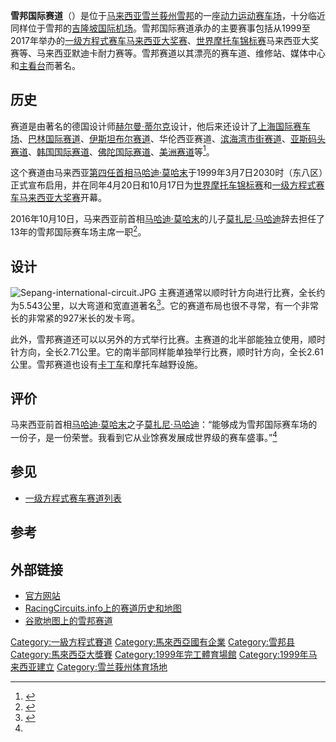 {{Motorsport venue
|Name          = 雪邦F1国际赛道<br>Sepang International Circuit<br>Litar Antarabangsa Sepang
|Time          = [[UTC+08:00|UTC+08:00]]
|Location      = {{MAS}}{{Selangor}}[[雪邦|雪邦]]
|Coordinates   = {{Coord|2|45|38|N|101|44|15|E|type:landmark_region:MY|display=it}}
|Image         = [[File:Sepang_International_Circuit_logo.png|210px]] [[File:Sepang.svg|250px]]
|FIAGrade      = 1
|Broke_ground  = 1997年11月1日
|Opened        = 1999年3月7日
|Architect     = [[赫尔曼·蒂尔克|赫尔曼·蒂尔克]]
|Events        = '''[[国际汽车联合会|国际汽车联合会]] [[一级方程式赛车|一级方程式赛车]]'''<br>[[馬來西亞大獎賽|馬來西亞大獎賽]]<br>'''[[國際摩托車賽車協會|國際摩托車賽車協會]] [[世界摩托车锦标赛|世界摩托车锦标赛]]'''<br>马来西亚摩托车大奖赛<br>马来西亚默迪卡耐力赛
|Capacity      = 100,000
|Layout1       = 主赛道（1999年至今）
|Length_km     = 5.543
|Length_mi     = 3.445
|Turns         = 15
|Record_time   = 1:34.080
|Record_driver  = {{flagicon|GER}} [[賽巴斯蒂安·維泰爾|賽巴斯蒂安·維泰爾]]
|Record_team   = [[法拉利車隊|法拉利車隊]]
|Record_year   = [[2017年馬來西亞大獎賽|2017年]]
}}
{{Infobox company
| name            = 雪邦国际赛道私人有限公司<br>Sepang International Circuit Sdn Bhd
| logo            = 
| type            = [[国有企业|国有企业]]
| native_name     = 
| foundation      = 1997
| location        = Jalan Pekeliling, 64000 KLIA, Selangor, Malaysia
| key_people      = 莫哈末阿兹曼（主席）<br>阿末拉兹兰（首席执行员）
| parent          = 财政部长公司
| website         = {{URL|http://www.sepangcircuit.com/}}
}}
'''雪邦国际赛道'''（{{lang-ms|Litar Antarabangsa Sepang}}）是位于[[马来西亚|马来西亚]][[雪兰莪州|雪兰莪州]][[雪邦|雪邦]]的一座[[动力运动|动力运动]][[赛车场|赛车场]]，十分临近同样位于雪邦的[[吉隆坡国际机场|吉隆坡国际机场]]。雪邦国际赛道承办的主要赛事包括从1999至2017年举办的[[一级方程式赛车|一级方程式赛车]][[马来西亚大奖赛|马来西亚大奖赛]]、[[世界摩托车锦标赛|世界摩托车锦标赛]]马来西亚大奖赛等、马来西亚默迪卡耐力赛等。雪邦赛道以其漂亮的赛车道、维修站、媒体中心和[[主看台|主看台]]而著名。

==历史==
赛道是由著名的德国设计师[[赫尔曼·蒂尔克|赫尔曼·蒂尔克]]设计，他后来还设计了[[上海国际赛车场|上海国际赛车场]]、[[巴林国际赛道|巴林国际赛道]]、[[伊斯坦布尔赛道|伊斯坦布尔赛道]]、华伦西亚赛道、[[滨海湾市街赛道|滨海湾市街赛道]]、[[亚斯码头赛道|亚斯码头赛道]]、[[韩国国际赛道|韩国国际赛道]]、[[佛陀国际赛道|佛陀国际赛道]]、[[美洲赛道|美洲赛道]]等<ref name=guard>{{cite news|url=https://www.theguardian.com/sport/2009/mar/21/hermann-tilka-formula-one-designer|title=Tilke, tailor, circuit maker|work=[[The_Guardian|The Guardian]]|date=21 March 2009|accessdate=2 August 2011|author=Briggs, Gemma|location=London}}</ref>。

这个赛道由马来西亚[[马来西亚首相|第四任首相]][[马哈迪·莫哈末|马哈迪·莫哈末]]于1999年3月7日2030时（东八区）正式宣布启用，并在同年4月20日和10月17日为[[世界摩托车锦标赛|世界摩托车锦标赛]]和[[一级方程式赛车|一级方程式赛车]][[马来西亚大奖赛|马来西亚大奖赛]]开幕。

2016年10月10日，马来西亚前首相[[马哈迪·莫哈末|马哈迪·莫哈末]]的儿子[[莫扎尼·马哈迪|莫扎尼·马哈迪]]辞去担任了13年的雪邦国际赛车场主席一职<ref name=":2">{{Cite web|title=敦马次子辞雪邦国际赛车场主席一职  国内|url=https://www.orientaldaily.com.my/news/nation/2016/10/13/165805|access-date=2021-06-15|date=2016-10-13|work=東方網 馬來西亞東方日報|language=zh-Hans}}</ref>。

==设计==
[[File:Sepang-international-circuit.JPG|thumb]]
主赛道通常以顺时针方向进行比赛，全长约为5.543公里，以大弯道和宽直道著名<ref>{{cite news|url=http://www.sinchew.com.my/node/1694730|title=《大马F1开进历史》（系列一）：19年来风雨同路‧再见雪邦！|date=2017-10-25|publisher=[[星洲网|星洲网]]}}</ref>。它的赛道布局也很不寻常，有一个非常长的非常紧的927米长的发卡弯。

此外，雪邦赛道还可以以另外的方式举行比赛。主赛道的北半部能独立使用，顺时针方向，全长2.71公里。它的南半部同样能单独举行比赛，顺时针方向，全长2.61公里。雪邦赛道也设有[[卡丁车|卡丁车]]和摩托车越野设施。
==评价==
马来西亚前首相[[马哈迪·莫哈末|马哈迪·莫哈末]]之子[[莫扎尼·马哈迪|莫扎尼·马哈迪]]：“能够成为雪邦国际赛车场的一份子，是一份荣誉。我看到它从业馀赛发展成世界级的赛车盛事。”<ref name=":2"/>
==参见==
{{Portal box|马来西亚}}
*[[一级方程式赛车赛道列表|一级方程式赛车赛道列表]]

==参考==
{{reflist}}

== 外部链接 ==
{{Commons category|Sepang International Circuit}}
*[http://www.sepangcircuit.com 官方网站]
*[https://web.archive.org/web/20141007202139/http://racingcircuits.info/asia/malaysia/sepang.html RacingCircuits.info上的赛道历史和地图]
*[https://www.google.com/maps/d/viewer?mid=zAwYScNYWOgU.kH5VtuiZLUz4 谷歌地图上的雪邦赛道]
{{一级方程式赛道}}

[[Category:一級方程式賽道|Category:一級方程式賽道]]
[[Category:馬來西亞國有企業|Category:馬來西亞國有企業]]
[[Category:雪邦县|Category:雪邦县]]
[[Category:馬來西亞大獎賽|Category:馬來西亞大獎賽]]
[[Category:1999年完工體育場館|Category:1999年完工體育場館]]
[[Category:1999年马来西亚建立|Category:1999年马来西亚建立]]
[[Category:雪兰莪州体育场地|Category:雪兰莪州体育场地]]